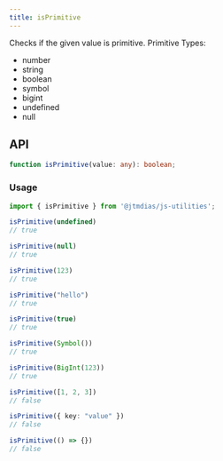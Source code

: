 ```yaml
---
title: isPrimitive
---
```

Checks if the given value is primitive.
Primitive Types:
- number
- string
- boolean
- symbol
- bigint
- undefined
- null

## API

```typescript
function isPrimitive(value: any): boolean;
```

### Usage

```typescript
import { isPrimitive } from '@jtmdias/js-utilities';

isPrimitive(undefined)
// true

isPrimitive(null)
// true

isPrimitive(123)
// true

isPrimitive("hello")
// true

isPrimitive(true)
// true

isPrimitive(Symbol())
// true

isPrimitive(BigInt(123))
// true

isPrimitive([1, 2, 3])
// false

isPrimitive({ key: "value" })
// false

isPrimitive(() => {})
// false
```
